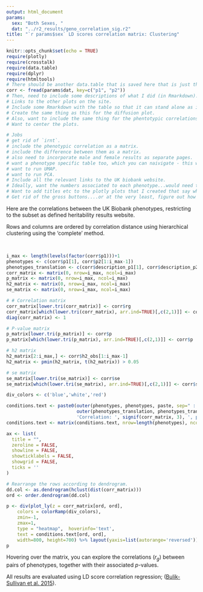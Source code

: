 ```yaml
---
output: html_document
params:
  sex: "Both Sexes, "
  dat: "../r2_results/geno_correlation_sig.r2"
title: "`r params$sex` LD scores correlation matrix: Clustering"
---
```



```r
knitr::opts_chunk$set(echo = TRUE)
require(plotly)
require(crosstalk)
require(data.table)
require(dplyr)
require(htmltools)
# There should be another data.table that is saved here that is just the lower triangular portion.
corr <- fread(params$dat, key=c("p1", "p2"))
# Then, need to include some descriptions of what I did (in Rmarkdown).
# Links to the other plots on the site.
# Include some Rmarkdown with the table so that it can stand alone as it's own site, rather than being this frame thing.
# Create the same thing as this for the diffusion plot.
# Also, want to include the same thing for the phentotypic correlations.
# Want to center the plots.

# Jobs
# get rid of `irnt`.
# include the phenotypic correlation as a matrix.
# include the difference between them as a matrix.
# also need to incorporate male and female results as separate pages.
# want a phenotype specific table too, which you can naivigate - this won`t be big so can easily include using Raymonds methods.
# want to run UMAP.
# want to run PCA.
# Include all the relevant links to the UK biobank website. 
# Ideally, want the numbers associated to each phenotype...would need to parse the summary file for that.
# Want to add titles etc to the plotly plots that I created that say what everything is.
# Get rid of the gross buttons....or at the very least, figure out how to centre them.

```

Here are the correlations between the UK Biobank phenotypes, restricting to the subset as defined heritability results website.

Rows and columns are ordered by correlation distance using hierarchical clustering using the 'complete' method.

<br>

```r
i_max <- length(levels(factor(corr$p1)))+1
phenotypes <- c(corr$p1[1], corr$p2[1:i_max-1])
phenotypes_translation <- c(corr$description_p1[1], corr$description_p2[1:i_max-1])
corr_matrix <- matrix(0, nrow=i_max, ncol=i_max)
p_matrix <- matrix(0, nrow=i_max, ncol=i_max)
h2_matrix <- matrix(0, nrow=i_max, ncol=i_max)
se_matrix <- matrix(0, nrow=i_max, ncol=i_max)

# # Correlation matrix
corr_matrix[lower.tri(corr_matrix)] <- corr$rg
corr_matrix[which(lower.tri(corr_matrix), arr.ind=TRUE)[,c(2,1)]] <- corr$rg
diag(corr_matrix) <- 1

# P-value matrix
p_matrix[lower.tri(p_matrix)] <- corr$p
p_matrix[which(lower.tri(p_matrix), arr.ind=TRUE)[,c(2,1)]] <- corr$p

# h2 matrix
h2_matrix[2:i_max,] <- corr$h2_obs[1:i_max-1]
h2_matrix <- pmin(h2_matrix, t(h2_matrix)) > 0.05

# se matrix
se_matrix[lower.tri(se_matrix)] <- corr$se
se_matrix[which(lower.tri(se_matrix), arr.ind=TRUE)[,c(2,1)]] <- corr$se

div_colors <- c('blue','white','red')

conditions.text <- paste0(outer(phenotypes, phenotypes, paste, sep=" : "), '\n',
						  outer(phenotypes_translation, phenotypes_translation, paste, sep= " : "), '\n',
						  'Correlation: ', signif(corr_matrix, 3), ', p-value: ', signif(p_matrix, 3))
conditions.text <- matrix(conditions.text, nrow=length(phenotypes), ncol=length(phenotypes))

ax <- list(
  title = "",
  zeroline = FALSE,
  showline = FALSE,
  showticklabels = FALSE,
  showgrid = FALSE,
  ticks = ''
)

# Rearrange the rows according to dendrogram.
dd.col <- as.dendrogram(hclust(dist(corr_matrix)))
ord <- order.dendrogram(dd.col)

p <- div(plot_ly(z = corr_matrix[ord, ord],
	colors = colorRamp(div_colors),
	zmin=-1,
	zmax=1,
	type = "heatmap",  hoverinfo='text',
	text = conditions.text[ord, ord],
	width=800, height=700) %>% layout(yaxis=list(autorange='reversed')) %>% layout(xaxis = ax, yaxis = ax), align='center')
p
```

Hovering over the matrix, you can explore the correlations ($r_g$) between pairs of phenotypes, together with their associated $p$-values.

All results are evaluated using LD score correlation regression; ([Bulik-Sullivan et al. 2015](https://www.ncbi.nlm.nih.gov/pubmed/26414676)).

